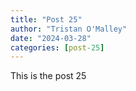 ```yaml
---
title: "Post 25"
author: "Tristan O'Malley"
date: "2024-03-28"
categories: [post-25]
---
```


This is the post 25
